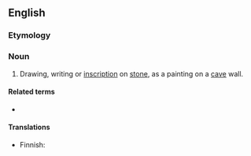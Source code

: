 ==English==

===Etymology===
{{confix|en|petro|graph}}

===Noun===
{{en-noun}}

# Drawing, writing or [[inscription]] on [[stone]], as a painting on a [[cave]] wall.

====Related terms====
* {{l|en|petroglyph}}

====Translations====
{{trans-top|drawing, writing or inscription on stone}}
* Finnish: {{t+|fi|kalliopiirros}}
{{trans-mid}}
{{trans-bottom}}